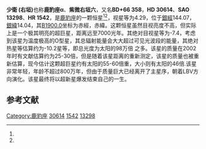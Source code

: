 {{Starbox begin
| name = 鹿豹座α
}}
{{Starbox image
| image = [[File:Αlpha_Camelopardalis_(Celestia).jpg|250px]]
| caption = 天文程式 [[Celestia|Celestia]] 中的少衛。
}}
{{Starbox observe
| epoch = [[J2000.0|J2000.0]]
| constell = [[鹿豹座|鹿豹座]]<ref name=SIMBAD>{{cite web
 | url=http://simbad.u-strasbg.fr/simbad/sim-id?Ident=HR+1542
 | title=Pulsating variable Star
 | publisher=Centre de Données astronomiques de Strasbourg
 | work=SIMBAD
 | accessdate=2012-07-13
 | archive-date=2019-09-19
 | archive-url=https://web.archive.org/web/20190919111857/http://simbad.u-strasbg.fr/simbad/sim-id?Ident=HR+1542
 }}</ref><ref name=DATA>{{cite web
 | url=http://vizier.u-strasbg.fr/viz-bin/VizieR-5?-out.add=.&-source=5050&-corr=PK=HR&-out.max=9999&HR=1542
 | title=VizieR Detailed Page
 | accessdate=2012-07-13
 | archive-date=2016-03-05
 | archive-url=https://web.archive.org/web/20160305030641/http://vizier.u-strasbg.fr/viz-bin/VizieR-5?-out.add=.&-source=5050&-corr=PK=HR&-out.max=9999&HR=1542
 | dead-url=no
 }}</ref>
| 星官 = 
| ra = {{RA|4|54|3}}<ref name=SIMBAD /><ref name=DATA />
| dec = {{DEC|+66|20|34}}<ref name=SIMBAD /><ref name=DATA />
| appmag_v = 4.29<ref name=SIMBAD /><ref name=DATA />
}}
{{Starbox character
| class = O9.5Iae/Ia+<ref name=SIMBAD /><ref name=DATA />
| b-v = 0.03<ref name=SIMBAD /><ref name=DATA />
| u-b = -0.88<ref name=SIMBAD /><ref name=DATA />
| r-i = 0<ref name=SIMBAD /><ref name=DATA />
| variable = 
}}
{{Starbox astrometry
| radial_v = -0.88
| prop_mo_ra = 6
| parallax =0.47
| p_error = 
}}
{{Starbox detail
| rotational_velocity = 80<ref name=aaa385_479>{{citation | last1=Markova | first1=N. | title=Spectral variability of luminous early type stars . II. Supergiant alpha Camelopardalis | journal=Astronomy and Astrophysics | volume=385 | pages=479–487 |date=April 2002 | doi=10.1051/0004-6361:20020153 | bibcode=2002A&A...385..479M }} See Table 1.</ref>
| mass = 55<ref name=aaa385_479/>
| radius = 46<ref name=aaa385_479/>
| luminosity = 980,000<ref name=aaa385_479/>
| temperature = 27,700<ref name=aaa385_479/>
| gravity = 3.00<ref name=aaa385_479/>
| age = ~2 million<ref name=bain15_265>{{citation | last1=Blaauw | first1=A. | title=On the origin of the O- and B-type stars with high velocities (the "run-away" stars), and some related problems | journal=Bulletin of the Astronomical Institutes of the Netherlands | volume=15 | page=265 |date=May 1961 | bibcode=1961BAN....15..265B }}</ref>
}}
{{Starbox catalog
| names =BD+66 358，[[SAO星表|SAO]] 13298，[[HD星表|HD]] 30614，[[HR星表|HR]] 1542}}
{{Starbox reference |Simbad=HR+1542}}
{{Starbox end}}

'''少衛 (右垣)'''也称'''鹿豹座α'''、'''紫微右垣六'''，又名'''BD+66 358'''，'''HD 30614'''、'''SAO 13298'''、'''HR 1542'''，是[[鹿豹座|鹿豹座]]的一颗恒星<ref name=SIMBAD /><ref name=DATA />，视星等为4.29，位于[[銀道座標系|銀經]]144.07，[[銀道座標系|銀緯]]14.04，其[[B1900.0|B1900.0]]坐标为赤經{{RA|4|44|6.3}}，赤緯{{DEC|+66|14.04|23}}。这颗恒星虽然目视亮度不高，但实际上是一个极其明亮的超巨星，距离远至7000光年。其绝对目视星等为-7.4，考虑到该星为温度极高的O型星，其总辐射能量会大大超过可见光波段的能量，其绝对热星等估算约为-10.2星等，即总光度为太阳的98万倍
之多。该星的质量在2002年时有文献估算约为25-30倍，但是随着该星距离的重新测定，该星的质量也被重新估算，现今估计这颗超巨星约有太阳的55-60倍重，大小则有太阳的46倍.该星非常年轻，年龄不超过800万年，但由于质量巨大已经离开了主星序，朝着LBV方向演化。该星最终将以超新星爆发结束自己的一生。
== 参考文献 ==
{{reflist}}


{{鹿豹座恒星}}
[[Category:鹿豹座|Category:鹿豹座]]
[[Category:HD和HDE天體|30614]]
[[Category:HR天體|1542]]
[[Category:SAO天體|13298]]